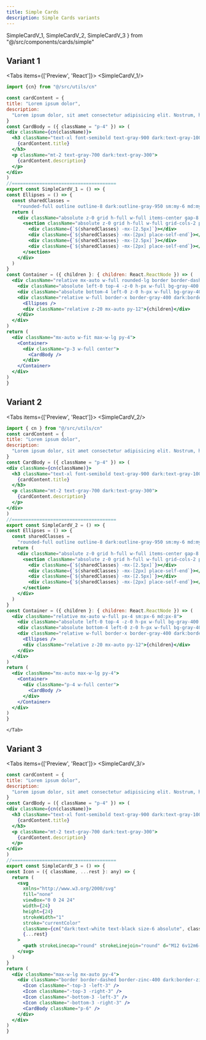 ```yaml
---
title: Simple Cards
description: Simple Cards variants
---
```

  SimpleCardV_1,
  SimpleCardV_2,
  SimpleCardV_3
} from "@/src/components/cards/simple"

## Variant 1
<Tabs items={['Preview', 'React']}>
  <Tab value="Preview">
    <SimpleCardV_1/>
  </Tab>
  <Tab value="React">
  ```jsx
import {cn} from "@/src/utils/cn"

const cardContent = {
  title: "Lorem ipsum dolor",
  description:
    "Lorem ipsum dolor, sit amet consectetur adipisicing elit. Nostrum, hic ipsum! Qui dicta debitis aliquid quo molestias explicabo iure!",
}
const CardBody = ({ className = "p-4" }) => (
  <div className={cn(className)}>
    <h3 className="text-xl font-semibold text-gray-900 dark:text-gray-100">
      {cardContent.title}
    </h3>
    <p className="mt-2 text-gray-700 dark:text-gray-300">
      {cardContent.description}
    </p>
  </div>
)
//======================================
export const SimpleCardV_1 = () => {
  const Ellipses = () => {
    const sharedClasses =
      "rounded-full outline outline-8 dark:outline-gray-950 sm:my-6 md:my-8 size-1 my-4 outline-gray-50 bg-green-400"
    return (
      <div className="absolute z-0 grid h-full w-full items-center gap-8 lg:grid-cols-2">
        <section className="absolute z-0 grid h-full w-full grid-cols-2 place-content-between">
          <div className={`${sharedClasses} -mx-[2.5px]`}></div>
          <div className={`${sharedClasses} -mx-[2px] place-self-end`}></div>
          <div className={`${sharedClasses} -mx-[2.5px]`}></div>
          <div className={`${sharedClasses} -mx-[2px] place-self-end`}></div>
        </section>
      </div>
    )
  }
  const Container = ({ children }: { children: React.ReactNode }) => (
    <div className="relative mx-auto w-full rounded-lg border border-dashed border-gray-300 px-4 dark:border-gray-800 sm:px-6 md:px-8">
      <div className="absolute left-0 top-4 -z-0 h-px w-full bg-gray-400 dark:bg-gray-700 sm:top-6 md:top-8"></div>
      <div className="absolute bottom-4 left-0 z-0 h-px w-full bg-gray-400 dark:bg-gray-700 sm:bottom-6 md:bottom-8"></div>
      <div className="relative w-full border-x border-gray-400 dark:border-gray-700">
        <Ellipses />
        <div className="relative z-20 mx-auto py-12">{children}</div>
      </div>
    </div>
  )
  return (
    <div className="mx-auto w-fit max-w-lg py-4">
      <Container>
        <div className="p-3 w-full center">
          <CardBody />
        </div>
      </Container>
    </div>
  )
}
```
</Tab>
</Tabs>
<Separator />

## Variant 2
<Tabs items={['Preview', 'React']}>
  <Tab value="Preview">
    <SimpleCardV_2/>
  </Tab>
  <Tab value="React">
  ```jsx
import { cn } from "@/src/utils/cn"
const cardContent = {
  title: "Lorem ipsum dolor",
  description:
    "Lorem ipsum dolor, sit amet consectetur adipisicing elit. Nostrum, hic ipsum! Qui dicta debitis aliquid quo molestias explicabo iure!",
}
const CardBody = ({ className = "p-4" }) => (
  <div className={cn(className)}>
    <h3 className="text-xl font-semibold text-gray-900 dark:text-gray-100">
      {cardContent.title}
    </h3>
    <p className="mt-2 text-gray-700 dark:text-gray-300">
      {cardContent.description}
    </p>
  </div>
)
//======================================
export const SimpleCardV_2 = () => {
  const Ellipses = () => {
    const sharedClasses =
      "rounded-full outline outline-8 dark:outline-gray-950 sm:my-6 md:my-8 size-1 my-4 outline-gray-50 bg-green-400"
    return (
      <div className="absolute z-0 grid h-full w-full items-center gap-8 lg:grid-cols-2">
        <section className="absolute z-0 grid h-full w-full grid-cols-2 place-content-between">
          <div className={`${sharedClasses} -mx-[2.5px]`}></div>
          <div className={`${sharedClasses} -mx-[2px] place-self-end`}></div>
          <div className={`${sharedClasses} -mx-[2.5px]`}></div>
          <div className={`${sharedClasses} -mx-[2px] place-self-end`}></div>
        </section>
      </div>
    )
  }
  const Container = ({ children }: { children: React.ReactNode }) => (
    <div className="relative mx-auto w-full px-4 sm:px-6 md:px-8">
      <div className="absolute left-0 top-4 -z-0 h-px w-full bg-gray-400 dark:bg-gray-700 sm:top-6 md:top-8"></div>
      <div className="absolute bottom-4 left-0 z-0 h-px w-full bg-gray-400 dark:bg-gray-700 sm:bottom-6 md:bottom-8"></div>
      <div className="relative w-full border-x border-gray-400 dark:border-gray-700">
        <Ellipses />
        <div className="relative z-20 mx-auto py-12">{children}</div>
      </div>
    </div>
  )
  return (
    <div className="mx-auto max-w-lg py-4">
      <Container>
        <div className="p-4 w-full center">
          <CardBody />
        </div>
      </Container>
    </div>
  )
}
```
    </Tab>
</Tabs>

## Variant 3
<Tabs items={['Preview', 'React']}>
  <Tab value="Preview">
    <SimpleCardV_3/>
  </Tab>
  <Tab value="React">
  ```jsx
const cardContent = {
  title: "Lorem ipsum dolor",
  description:
    "Lorem ipsum dolor, sit amet consectetur adipisicing elit. Nostrum, hic ipsum! Qui dicta debitis aliquid quo molestias explicabo iure!",
}
const CardBody = ({ className = "p-4" }) => (
  <div className={cn(className)}>
    <h3 className="text-xl font-semibold text-gray-900 dark:text-gray-100">
      {cardContent.title}
    </h3>
    <p className="mt-2 text-gray-700 dark:text-gray-300">
      {cardContent.description}
    </p>
  </div>
)
//======================================
export const SimpleCardV_3 = () => {
  const Icon = ({ className, ...rest }: any) => {
    return (
      <svg
        xmlns="http://www.w3.org/2000/svg"
        fill="none"
        viewBox="0 0 24 24"
        width={24}
        height={24}
        strokeWidth="1"
        stroke="currentColor"
        className={cn("dark:text-white text-black size-6 absolute", className)}
        {...rest}
      >
        <path strokeLinecap="round" strokeLinejoin="round" d="M12 6v12m6-6H6" />
      </svg>
    )
  }
  return (
    <div className="max-w-lg mx-auto py-4">
      <div className="border border-dashed border-zinc-400 dark:border-zinc-700 relative">
        <Icon className="-top-3 -left-3" />
        <Icon className="-top-3 -right-3" />
        <Icon className="-bottom-3 -left-3" />
        <Icon className="-bottom-3 -right-3" />
        <CardBody className="p-6" />
      </div>
    </div>
  )
}
```
</Tab>
</Tabs>

